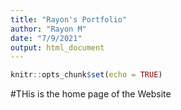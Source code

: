 ```yaml
---
title: "Rayon's Portfolio"
author: "Rayon M"
date: "7/9/2021"
output: html_document
---
```


```r
knitr::opts_chunk$set(echo = TRUE)
```

#THis is the home page of the Website

